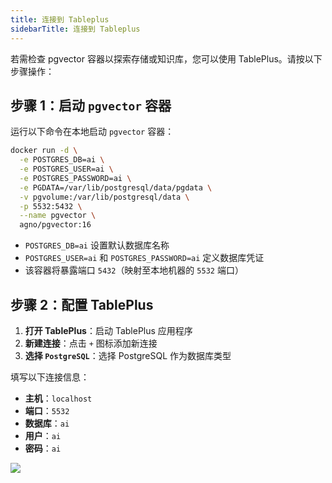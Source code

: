 ```yaml
---
title: 连接到 Tableplus
sidebarTitle: 连接到 Tableplus
---
```

若需检查 pgvector 容器以探索存储或知识库，您可以使用 TablePlus。请按以下步骤操作：

## 步骤 1：启动 `pgvector` 容器

运行以下命令在本地启动 `pgvector` 容器：

```bash
docker run -d \
  -e POSTGRES_DB=ai \
  -e POSTGRES_USER=ai \
  -e POSTGRES_PASSWORD=ai \
  -e PGDATA=/var/lib/postgresql/data/pgdata \
  -v pgvolume:/var/lib/postgresql/data \
  -p 5532:5432 \
  --name pgvector \
  agno/pgvector:16
```

- `POSTGRES_DB=ai` 设置默认数据库名称
- `POSTGRES_USER=ai` 和 `POSTGRES_PASSWORD=ai` 定义数据库凭证
- 该容器将暴露端口 `5432`（映射至本地机器的 `5532` 端口）

## 步骤 2：配置 TablePlus

1. **打开 TablePlus**：启动 TablePlus 应用程序
2. **新建连接**：点击 `+` 图标添加新连接
3. **选择 `PostgreSQL`**：选择 PostgreSQL 作为数据库类型

填写以下连接信息：

- **主机**：`localhost`
- **端口**：`5532`
- **数据库**：`ai`
- **用户**：`ai`
- **密码**：`ai`

<img src="/images/tableplus.png" />